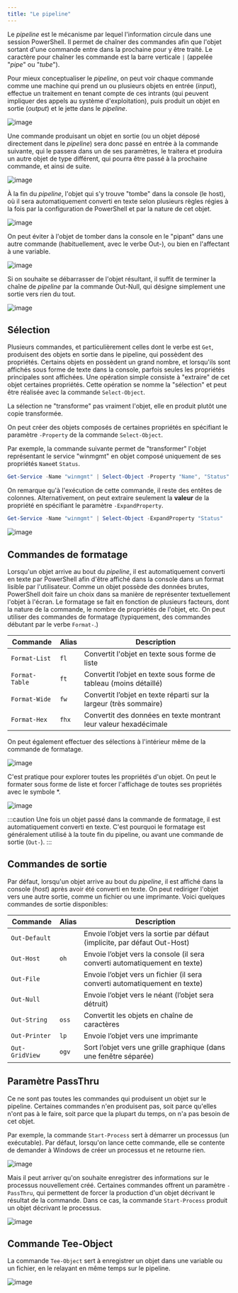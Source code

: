 ```yaml
---
title: "Le pipeline"
---
```


Le _pipeline_ est le mécanisme par lequel l'information circule dans une session PowerShell. Il permet de chaîner des commandes afin que l'objet sortant d'une commande entre dans la prochaine pour y être traité. Le caractère pour chaîner les commande est la barre verticale `|` (appelée "_pipe_" ou "_tube_").

Pour mieux conceptualiser le _pipeline_, on peut voir chaque commande comme une machine qui prend un ou plusieurs objets en entrée (_input_), effectue un traitement en tenant compte de ces intrants (qui peuvent impliquer des appels au système d'exploitation), puis produit un objet en sortie (_output_) et le jette dans le _pipeline_.

![image](r02_02g.png)

Une commande produisant un objet en sortie (ou un objet déposé directement dans le _pipeline_) sera donc passé en entrée à la commande suivante, qui le passera dans un de ses paramètres, le traitera et produira un autre objet de type différent, qui pourra être passé à la prochaine commande, et ainsi de suite.

![image](r02_02a.png)

À la fin du _pipeline_, l'objet qui s'y trouve "tombe" dans la console (le host), où il sera automatiquement converti en texte selon plusieurs règles régies à la fois par la configuration de PowerShell et par la nature de cet objet.

![image](r02_02b.png)

On peut éviter à l'objet de tomber dans la console en le "pipant" dans une autre commande (habituellement, avec le verbe Out-), ou bien en l'affectant à une variable.

![image](r02_02c.png)

Si on souhaite se débarrasser de l'objet résultant, il suffit de terminer la chaîne de _pipeline_ par la commande Out-Null, qui désigne simplement une sortie vers rien du tout.

![image](r02_02d.png)


## Sélection

Plusieurs commandes, et particulièrement celles dont le verbe est `Get`, produisent des objets en sortie dans le pipeline, qui possèdent des propriétés. Certains objets en possèdent un grand nombre, et lorsqu'ils sont affichés sous forme de texte dans la console, parfois seules les propriétés principales sont affichées. Une opération simple consiste à "extraire" de cet objet certaines propriétés. Cette opération se nomme la "sélection" et peut être réalisée avec la commande `Select-Object`. 

La sélection ne "transforme" pas vraiment l'objet, elle en produit plutôt une copie transformée.

On peut créer des objets composés de certaines propriétés en spécifiant le paramètre `-Property` de la commande `Select-Object`.

Par exemple, la commande suivante permet de "transformer" l'objet représentant le service "winmgmt" en objet composé uniquement de ses propriétés `Name`et `Status`.

```powershell
Get-Service -Name "winmgmt" | Select-Object -Property "Name", "Status"
```

On remarque qu'à l'exécution de cette commande, il reste des entêtes de colonnes. Alternativement, on peut extraire seulement la **valeur** de la propriété en spécifiant le paramètre `-ExpandProperty`.

```powershell
Get-Service -Name "winmgmt" | Select-Object -ExpandProperty "Status"
```

![image](r02_02h.png)


## Commandes de formatage

Lorsqu'un objet arrive au bout du _pipeline_, il est automatiquement converti en texte par PowerShell afin d'être affiché dans la console dans un format lisible par l'utilisateur. Comme un objet possède des données brutes, PowerShell doit faire un choix dans sa manière de représenter textuellement l'objet à l'écran. Le formatage se fait en fonction de plusieurs facteurs, dont la nature de la commande, le nombre de propriétés de l'objet, etc. On peut utiliser des commandes de formatage (typiquement, des commandes débutant par le verbe `Format-`.)

| Commande | Alias | Description |
| -- | -- | -- |
| `Format-List` | `fl` | Convertit l'objet en texte sous forme de liste |
| `Format-Table` | `ft` | Convertit l’objet en texte sous forme de tableau (moins détaillé) |
| `Format-Wide` | `fw` | Convertit l’objet en texte réparti sur la largeur (très sommaire) |
| `Format-Hex` | `fhx` | Convertit des données en texte montrant leur valeur hexadécimale |

On peut également effectuer des sélections à l'intérieur même de la commande de formatage. 

![image](r02_02j.png)

C'est pratique pour explorer toutes les propriétés d'un objet. On peut le formater sous forme de liste et forcer l'affichage de toutes ses propriétés avec le symbole *.

![image](r02_02i.png)

:::caution
Une fois un objet passé dans la commande de formatage, il est automatiquement converti en texte. C'est pourquoi le formatage est généralement utilisé à la toute fin du pipeline, ou avant une commande de sortie (`Out-`).
:::

## Commandes de sortie

Par défaut, lorsqu'un objet arrive au bout du _pipeline_, il est affiché dans la console (_host_) après avoir été converti en texte. On peut rediriger l'objet vers une autre sortie, comme un fichier ou une imprimante. Voici quelques commandes de sortie disponibles:

| Commande | Alias | Description |
| -- | -- | -- |
| `Out-Default` |  | Envoie l’objet vers la sortie par défaut (implicite, par défaut Out-Host) |
| `Out-Host` | `oh` | Envoie l’objet vers la console (il sera converti automatiquement en texte) |
| `Out-File` |  | Envoie l’objet vers un fichier (il sera converti automatiquement en texte) |
| `Out-Null` |  | Envoie l’objet vers le néant (l’objet sera détruit) |
| `Out-String` | `oss` | Convertit les objets en chaîne de caractères |
| `Out-Printer` | `lp` | Envoie l’objet vers une imprimante |
| `Out-GridView` | `ogv` | Sort l’objet vers une grille graphique (dans une fenêtre séparée) |


## Paramètre PassThru

Ce ne sont pas toutes les commandes qui produisent un objet sur le pipeline. Certaines commandes n'en produisent pas, soit parce qu'elles n'ont pas à le faire, soit parce que la plupart du temps, on n'a pas besoin de cet objet.

Par exemple, la commande `Start-Process` sert à démarrer un processus (un exécutable). Par défaut, lorsqu'on lance cette commande, elle se contente de demander à Windows de créer un processus et ne retourne rien. 

![image](r02_02k.png)

Mais il peut arriver qu'on souhaite enregistrer des informations sur le processus nouvellement créé. Certaines commandes offrent un paramètre `-PassThru`, qui permettent de forcer la production d'un objet décrivant le résultat de la commande. Dans ce cas, la commande `Start-Process` produit un objet décrivant le processus.

![image](r02_02l.png)


## Commande Tee-Object

La commande `Tee-Object` sert à enregistrer un objet dans une variable ou un fichier, en le relayant en même temps sur le pipeline.

![image](r02_02d.png)




